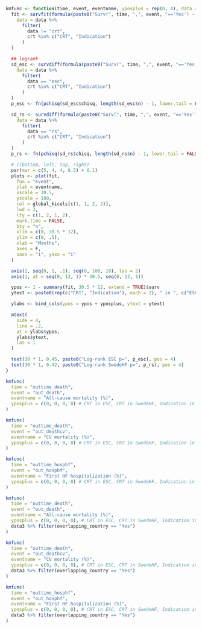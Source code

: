 ```r

kmfunc <- function(time, event, eventname, yposplus = rep(0, 4), data = data3) {
  fit <- survfit(formula(paste0("Surv(", time, ",", event, "=='Yes') ~ crt + data")),
    data = data %>%
      filter(
        data != "crt",
        crt %in% c("CRT", "Indication")
      )
  )

  ## logrank
  sd_esc <- survdiff(formula(paste0("Surv(", time, ",", event, "=='Yes') ~ crt")),
    data = data %>%
      filter(
        data == "esc",
        crt %in% c("CRT", "Indication")
      )
  )
  p_esc <- fn(pchisq(sd_esc$chisq, length(sd_esc$n) - 1, lower.tail = FALSE), dig = 3, p = TRUE)

  sd_rs <- survdiff(formula(paste0("Surv(", time, ",", event, "=='Yes') ~ crt")),
    data = data %>%
      filter(
        data == "rs",
        crt %in% c("CRT", "Indication")
      )
  )
  p_rs <- fn(pchisq(sd_rs$chisq, length(sd_rs$n) - 1, lower.tail = FALSE), dig = 3, p = TRUE)

  # c(bottom, left, top, right)
  par(mar = c(5, 4, 4, 8.5) + 0.1)
  plots <- plot(fit,
    fun = "event",
    ylab = eventname,
    xscale = 30.5,
    yscale = 100,
    col = global_kicols[c(1, 1, 2, 2)],
    lwd = 3,
    lty = c(1, 2, 1, 2),
    mark.time = FALSE,
    bty = "n",
    xlim = c(0, 30.5 * 12),
    ylim = c(0, .5),
    xlab = "Months",
    axes = F,
    xaxs = "i", yaxs = "i"
  )

  axis(2, seq(0, 1, .1), seq(0, 100, 10), las = 2)
  axis(1, at = seq(0, 12, 1) * 30.5, seq(0, 12, 1))

  ypos <- 1 - summary(fit, 30.5 * 12, extend = TRUE)$surv
  ytext <- paste0(rep(c("CRT", "Indication"), each = 2), " in ", c("ESC", "SwedeHF"))

  ylabs <- bind_cols(ypos = ypos + yposplus, ytext = ytext)

  mtext(
    side = 4,
    line = .2,
    at = ylabs$ypos,
    ylabs$ytext,
    las = 1
  )

  text(30 * 1, 0.45, paste0("Log-rank ESC p=", p_esc), pos = 4)
  text(30 * 1, 0.42, paste0("Log-rank SwedeHF p=", p_rs), pos = 4)
}
```

```r
kmfunc(
  time = "outtime_death",
  event = "out_death",
  eventname = "All-cause mortality (%)",
  yposplus = c(0, 0, 0, 0) # CRT in ESC, CRT in SwedeHF, Indication in ESC, Indication in SwedeHF
)
```

```r
kmfunc(
  time = "outtime_death",
  event = "out_deathcv",
  eventname = "CV mortality (%)",
  yposplus = c(0, 0, 0, 0) # CRT in ESC, CRT in SwedeHF, Indication in ESC, Indication in SwedeHF
)
```

```r
kmfunc(
  time = "outtime_hosphf",
  event = "out_hosphf",
  eventname = "First HF hospitalization (%)",
  yposplus = c(0, 0, 0, 0) # CRT in ESC, CRT in SwedeHF, Indication in ESC, Indication in SwedeHF
)
```

```r
kmfunc(
  time = "outtime_death",
  event = "out_death",
  eventname = "All-cause mortality (%)",
  yposplus = c(0, 0, 0, 0), # CRT in ESC, CRT in SwedeHF, Indication in ESC, Indication in SwedeHF
  data3 %>% filter(overlapping_country == "Yes")
)
```

```r
kmfunc(
  time = "outtime_death",
  event = "out_deathcv",
  eventname = "CV mortality (%)",
  yposplus = c(0, 0, 0, 0), # CRT in ESC, CRT in SwedeHF, Indication in ESC, Indication in SwedeHF
  data3 %>% filter(overlapping_country == "Yes")
)
```

```r
kmfunc(
  time = "outtime_hosphf",
  event = "out_hosphf",
  eventname = "First HF hospitalization (%)",
  yposplus = c(0, 0, 0, 0), # CRT in ESC, CRT in SwedeHF, Indication in ESC, Indication in SwedeHF
  data3 %>% filter(overlapping_country == "Yes")
)
```

